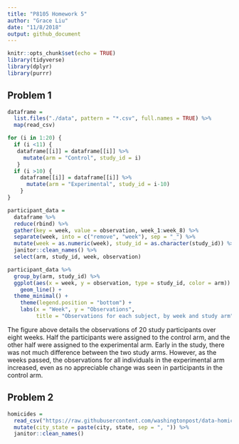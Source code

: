 ```yaml
---
title: "P8105 Homework 5"
author: "Grace Liu"
date: "11/8/2018"
output: github_document
---
```


```r
knitr::opts_chunk$set(echo = TRUE)
library(tidyverse)
library(dplyr)
library(purrr)
```

## Problem 1 
```r
dataframe = 
  list.files("./data", pattern = "*.csv", full.names = TRUE) %>% 
  map(read_csv)

for (i in 1:20) {
  if (i <11) {
   dataframe[[i]] = dataframe[[i]] %>% 
     mutate(arm = "Control", study_id = i)
   }
  if (i >10) {
    dataframe[[i]] = dataframe[[i]] %>% 
      mutate(arm = "Experimental", study_id = i-10)
    }
}

participant_data =
  dataframe %>% 
  reduce(rbind) %>% 
  gather(key = week, value = observation, week_1:week_8) %>% 
  separate(week, into = c("remove", "week"), sep = "_") %>% 
  mutate(week = as.numeric(week), study_id = as.character(study_id)) %>% 
  janitor::clean_names() %>% 
  select(arm, study_id, week, observation)
```

```r
participant_data %>% 
  group_by(arm, study_id) %>% 
  ggplot(aes(x = week, y = observation, type = study_id, color = arm)) + 
    geom_line() +
  theme_minimal() +
    theme(legend.position = "bottom") +
    labs(x = "Week", y = "Observations", 
         title = "Observations for each subject, by week and study arm")
```

The figure above details the observations of 20 study participants over eight weeks. Half the participants were assigned to the control arm, and the other half were assigned to the experimental arm. Early in the study, there was not much difference between the two study arms. However, as the weeks passed, the observations for all individuals in the experimental arm increased, even as no appreciable change was seen in participants in the control arm.  

## Problem 2
```r
homicides = 
  read_csv("https://raw.githubusercontent.com/washingtonpost/data-homicides/master/homicide-data.csv") %>% 
  mutate(city_state = paste(city, state, sep = ", ")) %>% 
  janitor::clean_names()
```

